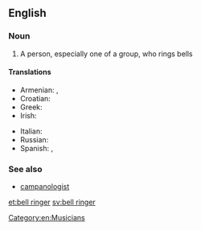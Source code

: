 ==English==

===Noun===
{{en-noun|sg=[[bell]] [[ringer]]}}

# A person, especially one of a group, who rings bells

====Translations====
{{trans-top|bell ringer}}
* Armenian: {{t-|hy|ժամհար|tr=žamhar}},  {{t-|hy|ժամկոչ|tr=žamkoč}}
* Croatian: {{t|hr|zvonar|m}}
* Greek: {{t+|el|κωδωνοκρούστης|m|tr=kodonokroústis}}
* Irish: {{t|ga|clogaire|m}}
{{trans-mid}}
* Italian: {{t-|it|campanaro|m}}
* Russian: {{t|ru|звонарь|m|sc=Cyrl|tr=zvonár'|alt=звона́рь}}
* Spanish: {{t|es|campanero|m}},  {{t|es|campanera|f}}
{{trans-bottom}}

===See also===
* [[campanologist]]

[[Category:en:Musicians]]

[[et:bell ringer]]
[[sv:bell ringer]]